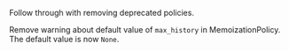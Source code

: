 Follow through with removing deprecated policies. 

Remove warning about default value of `max_history` in MemoizationPolicy. The default value is now `None`.
